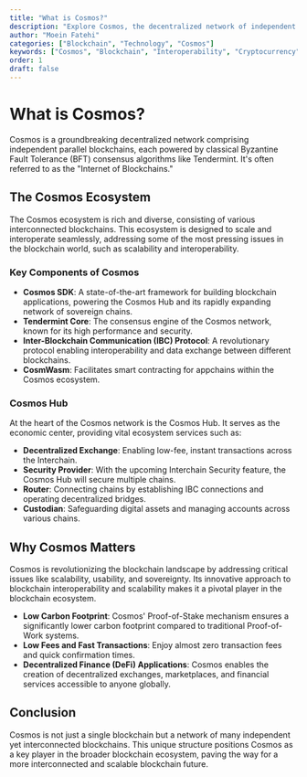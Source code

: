 ```yaml
---
title: "What is Cosmos?"
description: "Explore Cosmos, the decentralized network of independent blockchains revolutionizing interoperability and scalability in the blockchain space."
author: "Moein Fatehi"
categories: ["Blockchain", "Technology", "Cosmos"]
keywords: ["Cosmos", "Blockchain", "Interoperability", "Cryptocurrency", "Tendermint", "IBC Protocol", "Cosmos SDK"]
order: 1
draft: false
---
```


# What is Cosmos?

Cosmos is a groundbreaking decentralized network comprising independent parallel blockchains, each powered by classical Byzantine Fault Tolerance (BFT) consensus algorithms like Tendermint. It's often referred to as the "Internet of Blockchains."

## The Cosmos Ecosystem

The Cosmos ecosystem is rich and diverse, consisting of various interconnected blockchains. This ecosystem is designed to scale and interoperate seamlessly, addressing some of the most pressing issues in the blockchain world, such as scalability and interoperability.

### Key Components of Cosmos

- **Cosmos SDK**: A state-of-the-art framework for building blockchain applications, powering the Cosmos Hub and its rapidly expanding network of sovereign chains.
- **Tendermint Core**: The consensus engine of the Cosmos network, known for its high performance and security.
- **Inter-Blockchain Communication (IBC) Protocol**: A revolutionary protocol enabling interoperability and data exchange between different blockchains.
- **CosmWasm**: Facilitates smart contracting for appchains within the Cosmos ecosystem.

### Cosmos Hub

At the heart of the Cosmos network is the Cosmos Hub. It serves as the economic center, providing vital ecosystem services such as:

- **Decentralized Exchange**: Enabling low-fee, instant transactions across the Interchain.
- **Security Provider**: With the upcoming Interchain Security feature, the Cosmos Hub will secure multiple chains.
- **Router**: Connecting chains by establishing IBC connections and operating decentralized bridges.
- **Custodian**: Safeguarding digital assets and managing accounts across various chains.

## Why Cosmos Matters

Cosmos is revolutionizing the blockchain landscape by addressing critical issues like scalability, usability, and sovereignty. Its innovative approach to blockchain interoperability and scalability makes it a pivotal player in the blockchain ecosystem.

- **Low Carbon Footprint**: Cosmos' Proof-of-Stake mechanism ensures a significantly lower carbon footprint compared to traditional Proof-of-Work systems.
- **Low Fees and Fast Transactions**: Enjoy almost zero transaction fees and quick confirmation times.
- **Decentralized Finance (DeFi) Applications**: Cosmos enables the creation of decentralized exchanges, marketplaces, and financial services accessible to anyone globally.

## Conclusion

Cosmos is not just a single blockchain but a network of many independent yet interconnected blockchains. This unique structure positions Cosmos as a key player in the broader blockchain ecosystem, paving the way for a more interconnected and scalable blockchain future.
